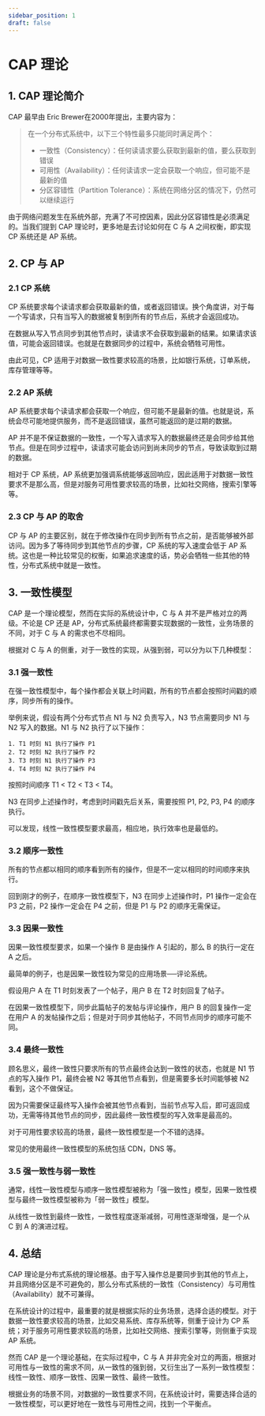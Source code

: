 ```yaml
---
sidebar_position: 1
draft: false
---
```

# CAP 理论

## 1. CAP 理论简介

CAP 最早由 Eric Brewer在2000年提出，主要内容为：

> 在一个分布式系统中，以下三个特性最多只能同时满足两个：
>
> - 一致性（Consistency）：任何读请求要么获取到最新的值，要么获取到错误
> - 可用性（Availability）：任何读请求一定会获取一个响应，但可能不是最新的值
> - 分区容错性（Partition Tolerance）：系统在网络分区的情况下，仍然可以继续运行

由于网络问题发生在系统外部，充满了不可控因素，因此分区容错性是必须满足的。当我们提到 CAP 理论时，更多地是去讨论如何在 C 与 A 之间权衡，即实现 CP 系统还是 AP 系统。

## 2. CP 与 AP

### 2.1 CP 系统

CP 系统要求每个读请求都会获取最新的值，或者返回错误。换个角度讲，对于每一个写请求，只有当写入的数据被复制到所有的节点后，系统才会返回成功。

在数据从写入节点同步到其他节点时，读请求不会获取到最新的结果。如果请求该值，可能会返回错误。也就是在数据同步的过程中，系统会牺牲可用性。

由此可见，CP 适用于对数据一致性要求较高的场景，比如银行系统，订单系统，库存管理等等。

### 2.2 AP 系统

AP 系统要求每个读请求都会获取一个响应，但可能不是最新的值。也就是说，系统会尽可能地提供服务，而不是返回错误，虽然可能返回的是过期的数据。

AP 并不是不保证数据的一致性，一个写入请求写入的数据最终还是会同步给其他节点。但是在同步过程中，读请求可能会访问到尚未同步的节点，导致读取到过期的数据。

相对于 CP 系统，AP 系统更加强调系统能够返回响应，因此适用于对数据一致性要求不是那么高，但是对服务可用性要求较高的场景，比如社交网络，搜索引擎等等。

### 2.3 CP 与 AP 的取舍

CP 与 AP 的主要区别，就在于修改操作在同步到所有节点之前，是否能够被外部访问。因为多了等待同步到其他节点的步骤，CP 系统的写入速度会低于 AP 系统。这也是一种比较常见的权衡，如果追求速度的话，势必会牺牲一些其他的特性，分布式系统中就是一致性。

## 3. 一致性模型

CAP 是一个理论模型，然而在实际的系统设计中，C 与 A 并不是严格对立的两级。不论是 CP 还是 AP，分布式系统最终都需要实现数据的一致性，业务场景的不同，对于 C 与 A 的需求也不尽相同。

根据对 C 与 A 的侧重，对于一致性的实现，从强到弱，可以分为以下几种模型：

### 3.1 强一致性

在强一致性模型中，每个操作都会关联上时间戳，所有的节点都会按照时间戳的顺序，同步所有的操作。

举例来说，假设有两个分布式节点 N1 与 N2 负责写入，N3 节点需要同步 N1 与 N2 写入的数据。N1 与 N2 执行了以下操作：

```
1. T1 时刻 N1 执行了操作 P1
2. T2 时刻 N2 执行了操作 P2
3. T3 时刻 N1 执行了操作 P3
4. T4 时刻 N2 执行了操作 P4
```

按照时间顺序 T1 < T2 < T3 < T4。

N3 在同步上述操作时，考虑到时间戳先后关系，需要按照 P1, P2, P3, P4 的顺序执行。

可以发现，线性一致性模型要求最高，相应地，执行效率也是最低的。

### 3.2 顺序一致性

所有的节点都以相同的顺序看到所有的操作，但是不一定以相同的时间顺序来执行。

回到刚才的例子，在顺序一致性模型下，N3 在同步上述操作时，P1 操作一定会在 P3 之前，P2 操作一定会在 P4 之前，但是 P1 与 P2 的顺序无需保证。

### 3.3 因果一致性

因果一致性模型要求，如果一个操作 B 是由操作 A 引起的，那么 B 的执行一定在 A 之后。

最简单的例子，也是因果一致性较为常见的应用场景──评论系统。

假设用户 A 在 T1 时刻发表了一个帖子，用户 B 在 T2 时刻回复了帖子。

在因果一致性模型下，同步此篇帖子的发帖与评论操作，用户 B 的回复操作一定在用户 A 的发帖操作之后；但是对于同步其他帖子，不同节点同步的顺序可能不同。

### 3.4 最终一致性

顾名思义，最终一致性只要求所有的节点最终会达到一致性的状态，也就是 N1 节点的写入操作 P1，最终会被 N2 等其他节点看到，但是需要多长时间能够被 N2 看到，这个不做保证。

因为只需要保证最终写入操作会被其他节点看到，当前节点写入后，即可返回成功，无需等待其他节点的同步，因此最终一致性模型的写入效率是最高的。

对于可用性要求较高的场景，最终一致性模型是一个不错的选择。

常见的使用最终一致性模型的系统包括 CDN，DNS 等。

### 3.5 强一致性与弱一致性

通常，线性一致性模型与顺序一致性模型被称为「强一致性」模型，因果一致性模型与最终一致性模型被称为「弱一致性」模型。

从线性一致性到最终一致性，一致性程度逐渐减弱，可用性逐渐增强，是一个从 C 到 A 的演进过程。

## 4. 总结

CAP 理论是分布式系统的理论根基。由于写入操作总是要同步到其他的节点上，并且网络分区是不可避免的，那么分布式系统的一致性（Consistency）与可用性（Availability）就不可兼得。

在系统设计的过程中，最重要的就是根据实际的业务场景，选择合适的模型。对于数据一致性要求较高的场景，比如交易系统、库存系统等，侧重于设计为 CP 系统；对于服务可用性要求较高的场景，比如社交网络、搜索引擎等，则侧重于实现 AP 系统。

然而 CAP 是一个理论基础，在实际过程中，C 与 A 并非完全对立的两面，根据对可用性与一致性的需求不同，从一致性的强到弱，又衍生出了一系列一致性模型：线性一致性、顺序一致性、因果一致性、最终一致性。

根据业务的场景不同，对数据的一致性要求不同，在系统设计时，需要选择合适的一致性模型，可以更好地在一致性与可用性之间，找到一个平衡点。